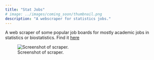 ```yaml
---
title: "Stat Jobs"
# image: ../images/coming_soon/thumbnail.png
description: "A webscraper for statistics jobs."
---
```


A web scraper of some popular job boards for mostly academic jobs in statistics or biostatistics. Find it [here](https://harrisq.shinyapps.io/stat_jobs/)  

![Screenshot of scraper.](../images/stat_jobs.png){fig-align="left" fig-alt="screenshot of scraper."}
